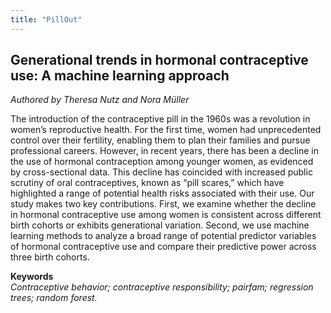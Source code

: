 ```yaml
---
title: "PillOut"
---
```


## Generational trends in hormonal contraceptive use: A machine learning approach

*Authored by Theresa Nutz and Nora Müller*

The introduction of the contraceptive pill in the 1960s was a revolution in women's reproductive health. 
For the first time, women had unprecedented control over their fertility, enabling them to plan their families and pursue professional careers. 
However, in recent years, there has been a decline in the use of hormonal contraception among younger women, as evidenced by cross-sectional data. 
This decline has coincided with increased public scrutiny of oral contraceptives, known as "pill scares," which have highlighted a range of potential health risks associated with their use.
Our study makes two key contributions. First, we examine whether the decline in hormonal contraceptive use among women is consistent across different birth cohorts or exhibits generational variation. Second, we use machine learning methods to analyze a broad range of potential predictor variables of hormonal contraceptive use and compare their predictive power across three birth cohorts.

**Keywords**\
*Contraceptive behavior; contraceptive responsibility; pairfam; regression trees; random forest.*